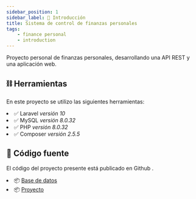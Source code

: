 ```yaml
---
sidebar_position: 1
sidebar_label: 🚀 Introducción
title: Sistema de control de finanzas personales
tags:
    - finance personal
    - introduction
---
```



<Banner/>

Proyecto personal de finanzas personales, desarrollando una API REST y una aplicación web.

## ⛓ Herramientas

En este proyecto se  utilizo las siguientes herramientas:

<Ulx>
  <li>✅ Laravel <em>versión 10</em></li>
  <li>✅ MySQL <em>versión 8.0.32</em></li>
  <li>✅ PHP <em>versión 8.0.32</em></li>
  <li>✅ Composer <em>versión 2.5.5</em></li>
</Ulx>

## 📌 Código fuente

El código del proyecto presente está publicado en Github .

<Ulx>
  <li>📦 <a href="https://github.com/igmr/finza-db">Base de datos</a></li>
  <li>📦 <a href="https://github.com/igmr/finza-app">Proyecto</a></li>
</Ulx>